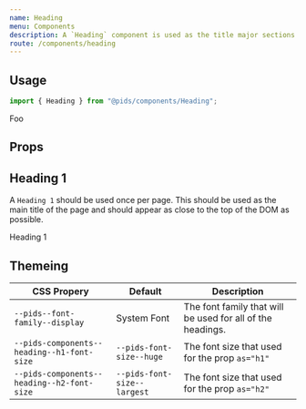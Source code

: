 ```yaml
---
name: Heading
menu: Components
description: A `Heading` component is used as the title major sections of your pages or application. It is also used to give hierarchy of a section in the context of the page.
route: /components/heading
---
```



## Usage

```ts
import { Heading } from "@pids/components/Heading";
```

<Playground>
  <Heading>Foo</Heading>
</Playground>

## Props

<Props of={Heading} />

## Heading 1

A `Heading 1` should be used once per page. This should be used as the main title of the page and should appear as close to the top of the DOM as possible.

<Playground>
  <Heading as="h1">Heading 1</Heading>
</Playground>

## Themeing

| CSS Propery                                | Default                     | Description                                                |
| ------------------------------------------ | --------------------------- | ---------------------------------------------------------- |
| `--pids--font-family--display`             | System Font                 | The font family that will be used for all of the headings. |
| `--pids-components--heading--h1-font-size` | `--pids-font-size--huge`    | The font size that used for the prop `as="h1"`             |
| `--pids-components--heading--h2-font-size` | `--pids-font-size--largest` | The font size that used for the prop `as="h2"`             |


